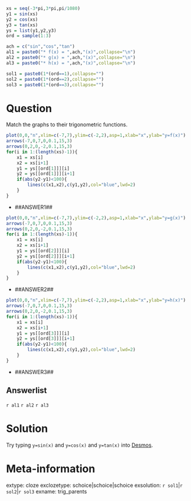 ```r
xs = seq(-3*pi,3*pi,pi/1080)
y1 = sin(xs)
y2 = cos(xs)
y3 = tan(xs)
ys = list(y1,y2,y3)
ord = sample(1:3)

ach = c("sin","cos","tan")
al1 = paste0("* f(x) = ",ach,"(x)",collapse="\n")
al2 = paste0("* g(x) = ",ach,"(x)",collapse="\n")
al3 = paste0("* h(x) = ",ach,"(x)",collapse="\n")

sol1 = paste0(1*(ord==1),collapse="")
sol2 = paste0(1*(ord==2),collapse="")
sol3 = paste0(1*(ord==3),collapse="")


```

Question
========

Match the graphs to their trigonometric functions.

```r
plot(0,0,"n",xlim=c(-7,7),ylim=c(-2,2),asp=1,xlab="x",ylab="y=f(x)")
arrows(-7,0,7,0,0.1,15,3)
arrows(0,2,0,-2,0.1,15,3)
for(i in 1:(length(xs)-1)){
    x1 = xs[i]
    x2 = xs[i+1]
    y1 = ys[[ord[1]]][i]
    y2 = ys[[ord[1]]][i+1]
    if(abs(y2-y1)<100){
        lines(c(x1,x2),c(y1,y2),col="blue",lwd=2)
    }
}
```

* ##ANSWER1##


```r
plot(0,0,"n",xlim=c(-7,7),ylim=c(-2,2),asp=1,xlab="x",ylab="y=g(x)")
arrows(-7,0,7,0,0.1,15,3)
arrows(0,2,0,-2,0.1,15,3)
for(i in 1:(length(xs)-1)){
    x1 = xs[i]
    x2 = xs[i+1]
    y1 = ys[[ord[2]]][i]
    y2 = ys[[ord[2]]][i+1]
    if(abs(y2-y1)<100){
        lines(c(x1,x2),c(y1,y2),col="blue",lwd=2)
    }
}
```

* ##ANSWER2##


```r
plot(0,0,"n",xlim=c(-7,7),ylim=c(-2,2),asp=1,xlab="x",ylab="y=h(x)")
arrows(-7,0,7,0,0.1,15,3)
arrows(0,2,0,-2,0.1,15,3)
for(i in 1:(length(xs)-1)){
    x1 = xs[i]
    x2 = xs[i+1]
    y1 = ys[[ord[3]]][i]
    y2 = ys[[ord[3]]][i+1]
    if(abs(y2-y1)<100){
        lines(c(x1,x2),c(y1,y2),col="blue",lwd=2)
    }
}
```

* ##ANSWER3##

Answerlist
--------

`r al1`
`r al2`
`r al3`

Solution
========

Try typing `y=sin(x)` and `y=cos(x)` and `y=tan(x)` into [Desmos](https://www.desmos.com/calculator).

Meta-information
============
extype: cloze
exclozetype: schoice|schoice|schoice
exsolution: `r sol1`|`r sol2`|`r sol3`
exname: trig_parents